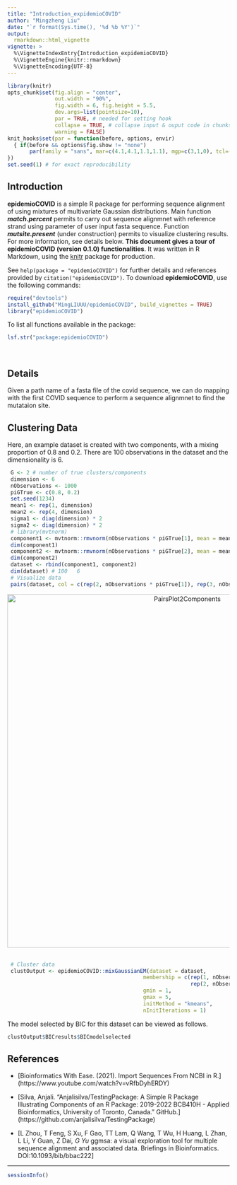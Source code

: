 ```yaml
---
title: "Introduction_expidemioCOVID"
author: "Mingzheng Liu"
date: "`r format(Sys.time(), '%d %b %Y')`"
output: 
  rmarkdown::html_vignette
vignette: >
  %\VignetteIndexEntry{Introduction_expidemioCOVID}
  %\VignetteEngine{knitr::rmarkdown}
  %\VignetteEncoding{UTF-8}
---
```


```r
library(knitr)
opts_chunk$set(fig.align = "center", 
               out.width = "90%",
               fig.width = 6, fig.height = 5.5,
               dev.args=list(pointsize=10),
               par = TRUE, # needed for setting hook 
               collapse = TRUE, # collapse input & ouput code in chunks
               warning = FALSE)
knit_hooks$set(par = function(before, options, envir)
  { if(before && options$fig.show != "none") 
       par(family = "sans", mar=c(4.1,4.1,1.1,1.1), mgp=c(3,1,0), tcl=-0.5)
})
set.seed(1) # for exact reproducibility
```
       
## Introduction


**epidemioCOVID** is a simple R package for performing sequence alignment of using mixtures of multivariate Gaussian distributions. Main function __*match.percent*__ permits to carry out sequence alignmnet with reference strand using parameter of user input fasta sequence. Function __*mutsite.present*__ (under construction) permits to visualize clustering results. For more information, see details below. **This document gives a tour of epidemioCOVID (version 0.1.0) functionalities**. It was written in R Markdown, using the [knitr](https://cran.r-project.org/package=knitr) package for production. 


See `help(package = "epidemioCOVID")` for further details and references provided by `citation("epidemioCOVID")`. To download **epidemioCOVID**, use the following commands:

``` r
require("devtools")
install_github("MingLIUUU/epidemioCOVID", build_vignettes = TRUE)
library("epidemioCOVID")
```
To list all functions available in the package:
``` r
lsf.str("package:epidemioCOVID")
```

<br>

## Details


Given a path name of a fasta file of the covid sequence, we can do mapping with the first COVID sequence to perform a sequence alignmnet to find the mutataion site.



## Clustering Data
Here, an example dataset is created with two components, with a mixing proportion of 0.8 and 0.2. There are 100 observations in the dataset and the dimensionality is 6. 
``` r
 G <- 2 # number of true clusters/components
 dimension <- 6
 nObservations <- 1000
 piGTrue <- c(0.8, 0.2)
 set.seed(1234)
 mean1 <- rep(1, dimension)
 mean2 <- rep(4, dimension)
 sigma1 <- diag(dimension) * 2
 sigma2 <- diag(dimension) * 2
 # library(mvtnorm)
 component1 <- mvtnorm::rmvnorm(nObservations * piGTrue[1], mean = mean1, sigma = sigma1)
 dim(component1)
 component2 <- mvtnorm::rmvnorm(nObservations * piGTrue[2], mean = mean2, sigma = sigma2)
 dim(component2)
 dataset <- rbind(component1, component2)
 dim(dataset) # 100   6
 # Visualize data
 pairs(dataset, col = c(rep(2, nObservations * piGTrue[1]), rep(3, nObservations * piGTrue[2])))
```

<div style="text-align:center"><img src="PairsPlot2Components.png" alt="PairsPlot2Components" width="800"/>
<div style="text-align:left">
<br>
<div style="text-align:left">


``` r
 # Cluster data
 clustOutput <- epidemioCOVID::mixGaussianEM(dataset = dataset,
                                           membership = c(rep(1, nObservations * piGTrue[1]),
                                                          rep(2, nObservations * piGTrue[2])),
                                           gmin = 1,
                                           gmax = 5,
                                           initMethod = "kmeans",
                                           nInitIterations = 1)
```

The model selected by BIC for this dataset can be viewed as follows.

``` r
clustOutput$BICresults$BICmodelselected
```



## References

* [Bioinformatics With Ease. (2021). Import Sequences From NCBI in R.] (https://www.youtube.com/watch?v=vRfbDyhERDY)

* [Silva, Anjali. “Anjalisilva/TestingPackage: A Simple R Package Illustrating 
Components of an R Package: 2019-2022 BCB410H - Applied Bioinformatics, 
University of Toronto, Canada.” GitHub.] (https://github.com/anjalisilva/TestingPackage) 

* [L Zhou, T Feng, S Xu, F Gao, TT Lam, Q Wang, T Wu, H Huang, L Zhan, L Li, Y Guan, Z Dai*, G Yu* ggmsa: a visual exploration tool for multiple sequence alignment and associated data. Briefings in Bioinformatics. DOI:10.1093/bib/bbac222]

----

```r
sessionInfo()
```

